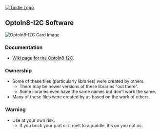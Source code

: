 <a href="https://www.tindie.com/products/5157/" ><img src="http://land-boards.com/blwiki/images/5/51/Tindie-mediums.png" alt="Tindie Logo"></img></a>

== OptoIn8-I2C Software ==

<img src="http://land-boards.com/blwiki/images/2/26/OptoIn8-I2C-X3-CCA-5453-640px.jpg" alt="OptoIn8-I2C Card Image"></img>

=== Documentation ===

*[http://land-boards.com/wiki/index.php?title=OptoIn8-I2C Wiki page for the OptoIn8-I2C].

=== Ownership ===

* Some of these files (particularly libraries) were created by others.
** There may be newer versions of these libraries "out there".
** Some libraries even have the same names but don't work the same.
* Many of these files were created by us based on the work of others.

=== Warning ===

* Use at your own risk.
** If you brick your part or it melt to a puddle, it's on you not us.
